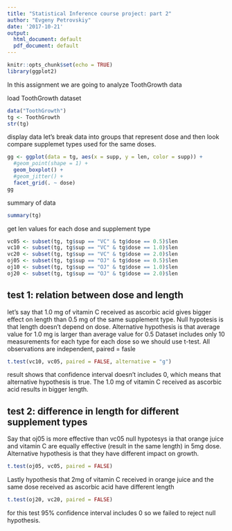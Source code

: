 ```yaml
---
title: "Statistical Inference course project: part 2"
author: "Evgeny Petrovskiy"
date: '2017-10-21'
output:
  html_document: default
  pdf_document: default
---
```


```r
knitr::opts_chunk$set(echo = TRUE)
library(ggplot2)
```

In this assignment we are going to analyze ToothGrowth data 

load ToothGrowth dataset
```r
data("ToothGrowth")
tg <- ToothGrowth
str(tg)
```

display data 
let's break data into groups that represent dose and then look compare supplemet types used for the same doses.

```r
gg <- ggplot(data = tg, aes(x = supp, y = len, color = supp)) +
  #geom_point(shape = 1) + 
  geom_boxplot() +
  #geom_jitter() +
  facet_grid(. ~ dose)
gg
```

summary of data

```r
summary(tg)
```

get len values for each dose and supplement type

```r
vc05 <- subset(tg, tg$sup == "VC" & tg$dose == 0.5)$len
vc10 <- subset(tg, tg$sup == "VC" & tg$dose == 1.0)$len
vc20 <- subset(tg, tg$sup == "VC" & tg$dose == 2.0)$len
oj05 <- subset(tg, tg$sup == "OJ" & tg$dose == 0.5)$len
oj10 <- subset(tg, tg$sup == "OJ" & tg$dose == 1.0)$len
oj20 <- subset(tg, tg$sup == "OJ" & tg$dose == 2.0)$len
```

## test 1: relation between dose and length

let's say that 1.0 mg of vitamin C received as ascorbic acid gives bigger effect on length than 0.5 mg of the same supplement type. Null hypotesis is that length doesn't depend on dose. Alternative hypothesis is that average value for 1.0 mg is larger than average value for 0.5 Dataset includes only 10 measurements for each type for each dose so we should use t-test. All observations are independent, paired = fasle

```r
t.test(vc10, vc05, paired = FALSE, alternative = "g")
```

result shows that confidence interval doesn't includes 0, which means that alternative hypothesis is true. The 1.0 mg of vitamin C received as ascorbic acid results in bigger length.

## test 2: difference in length for different supplement types
Say that oj05 is more effective than vc05
null hypotesys ia that orange juice and vitamin C are equally effective (result in the same length) in 5mg dose. Alternative hypothesis is that they have different impact on growth.

```r
t.test(oj05, vc05, paired = FALSE)
```

Lastly hypothesis that 2mg of vitamin C received in orange juice and the same dose received as ascorbic acid have different length

```r
t.test(oj20, vc20, paired = FALSE)
```

for this test 95% confidence interval includes 0 so we failed to reject null hypothesis.
